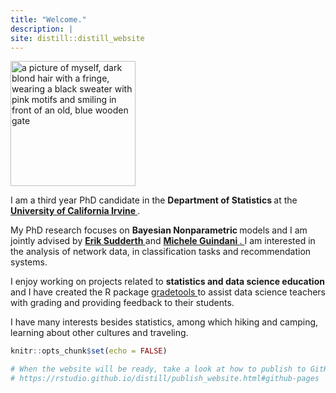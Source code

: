 ```yaml
---
title: "Welcome."
description: |
site: distill::distill_website
---
```


<img src="img/me_paris_medium.jpeg" alt="a picture of myself, dark blond hair with a fringe, wearing a black sweater with pink motifs and smiling in front of an old, blue wooden gate" width="200" align='center'/> 

<p> I am a third year PhD candidate in the <b> Department of Statistics </b> at the <a href = 'https://www.stat.uci.edu/' target="_blank"> <b> University of California Irvine </b> </a>. </p>

<p> My PhD research focuses on <b> Bayesian Nonparametric </b> models and I am jointly advised by <a href="https://www.ics.uci.edu/~sudderth/"> <b> Erik Sudderth </b> </a> and <a href ="https://www.micheleguindani.info/" > <b> Michele Guindani </b>. </a> I am interested in the analysis of network data, in classification tasks and recommendation systems. </p> 

<p> I enjoy working on projects related to <b> statistics and data science education </b> and I have created the R package <a href="https://federicazoe.github.io/gradetools/"> gradetools </a> to assist data science teachers with grading and providing feedback to their students. </p>

<p> I have many interests besides statistics, among which hiking and camping, learning about other cultures and traveling. </p>

```r
knitr::opts_chunk$set(echo = FALSE)

# When the website will be ready, take a look at how to publish to GitHub Pages:
# https://rstudio.github.io/distill/publish_website.html#github-pages

```

